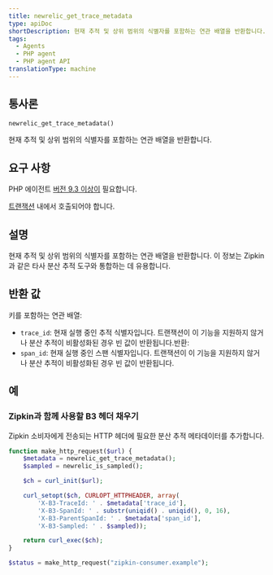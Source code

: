 ```yaml
---
title: newrelic_get_trace_metadata
type: apiDoc
shortDescription: 현재 추적 및 상위 범위의 식별자를 포함하는 연관 배열을 반환합니다.
tags:
  - Agents
  - PHP agent
  - PHP agent API
translationType: machine
---
```


## 통사론

```php
newrelic_get_trace_metadata()
```

현재 추적 및 상위 범위의 식별자를 포함하는 연관 배열을 반환합니다.

## 요구 사항

PHP 에이전트 [버전 9.3 이상이](/docs/release-notes/agent-release-notes/php-release-notes) 필요합니다.

[트랜잭션](/docs/accounts-partnerships/education/getting-started-new-relic/glossary#transaction) 내에서 호출되어야 합니다.

## 설명

현재 추적 및 상위 범위의 식별자를 포함하는 연관 배열을 반환합니다. 이 정보는 Zipkin과 같은 타사 분산 추적 도구와 통합하는 데 유용합니다.

## 반환 값

키를 포함하는 연관 배열:

* `trace_id`: 현재 실행 중인 추적 식별자입니다. 트랜잭션이 이 기능을 지원하지 않거나 분산 추적이 비활성화된 경우 빈 값이 반환됩니다.반환:
* `span_id`: 현재 실행 중인 스팬 식별자입니다. 트랜잭션이 이 기능을 지원하지 않거나 분산 추적이 비활성화된 경우 빈 값이 반환됩니다.

## 예

### Zipkin과 함께 사용할 B3 헤더 채우기

Zipkin 소비자에게 전송되는 HTTP 헤더에 필요한 분산 추적 메타데이터를 추가합니다.

```php
function make_http_request($url) {
    $metadata = newrelic_get_trace_metadata();
    $sampled = newrelic_is_sampled();

    $ch = curl_init($url);

    curl_setopt($ch, CURLOPT_HTTPHEADER, array(
        'X-B3-TraceId: ' . $metadata['trace_id'],
        'X-B3-SpanId: ' . substr(uniqid() . uniqid(), 0, 16),
        'X-B3-ParentSpanId: ' . $metadata['span_id'],
        'X-B3-Sampled: ' . $sampled));

    return curl_exec($ch);
}

$status = make_http_request("zipkin-consumer.example");
```